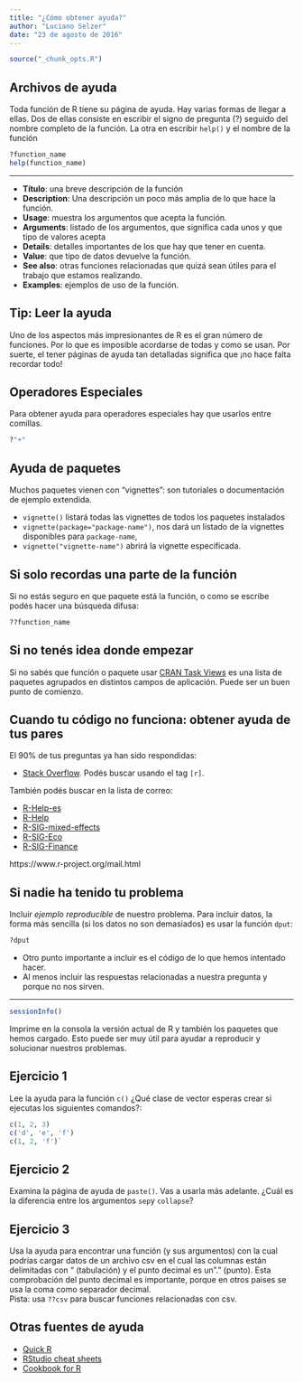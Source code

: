 ```yaml
---
title: "¿Cómo obtener ayuda?"
author: "Luciano Selzer"
date: "23 de agosto de 2016"
---
```


```r
source("_chunk_opts.R")
```

## Archivos de ayuda

Toda función de R tiene su página de ayuda. Hay varias formas de llegar a ellas.
Dos de ellas consiste en escribir el signo de pregunta (?) seguido del nombre
completo de la función. La otra en escribir `help()` y el nombre de la función

```r
?function_name
help(function_name)
```

---


 + **Título**: una breve descripción de la función
 + **Description**: Una descripción un poco más amplia de lo que hace la función.
 + **Usage**: muestra los argumentos que acepta la función.
 + **Arguments**: listado de los argumentos, que significa cada unos y que tipo de
 valores acepta
 + **Details**: detalles importantes de los que hay que tener en cuenta. 
 + **Value**: que tipo de datos devuelve la función.
 + **See also**: otras funciones relacionadas que quizá sean útiles para el trabajo
 que estamos realizando.
 + **Examples**: ejemplos de uso de la función.
 
## Tip: Leer la ayuda{.tip}

Uno de los aspectos más impresionantes de R es el gran número de funciones. Por
lo que es imposible acordarse de todas y como se usan. Por suerte, el tener
páginas de ayuda tan detalladas significa que ¡no hace falta recordar todo!
 
## Operadores Especiales

Para obtener ayuda para operadores especiales hay que usarlos entre comillas.

```r
?"+"
```


## Ayuda de paquetes

Muchos paquetes vienen con "vignettes": son tutoriales o documentación de 
ejemplo extendida. 

+ `vignette()` listará todas las
vignettes de todos los paquetes instalados
+ `vignette(package="package-name")`, nos dará un listado de la vignettes
disponibles para `package-name`,
+ `vignette("vignette-name")` abrirá la
vignette especificada.


## Si solo recordas una parte de la función

Si no estás seguro en que paquete está la función, o como se escribe
podés hacer una búsqueda difusa:


```r
??function_name
```

## Si no tenés idea donde empezar

Si no sabés que función o paquete usar 
[CRAN Task Views](http://cran.at.r-project.org/web/views)
es una lista de paquetes agrupados en distintos campos de aplicación. Puede ser
un buen punto de comienzo.

## Cuando tu código no funciona: obtener ayuda de tus pares

El 90% de tus preguntas ya han sido respondidas:

+ [Stack Overflow](http://stackoverflow.com/).
Podés buscar usando el tag `[r]`. 

También podés buscar en la lista de 
correo:

+ [R-Help-es](https://stat.ethz.ch/mailman/listinfo/r-help-es)
+ [R-Help](https://stat.ethz.ch/mailman/listinfo/r-help)
+ [R-SIG-mixed-effects](https://stat.ethz.ch/mailman/listinfo/r-sig-mixed-models)
+ [R-SIG-Eco](https://stat.ethz.ch/mailman/listinfo/r-sig-ecology)
+ [R-SIG-Finance](https://stat.ethz.ch/mailman/listinfo/r-sig-finance)

https://www.r-project.org/mail.html

## Si nadie ha tenido tu problema

Incluir *ejemplo reproducible* de nuestro problema. 
Para incluir datos, la forma más sencilla (si los datos no son demasiados) es 
usar la función `dput`:

```r
?dput
```


+ Otro punto importante a incluir es el código de lo que hemos intentado hacer.
+ Al menos incluir las respuestas relacionadas a nuestra
pregunta y porque no nos sirven.

---

```r
sessionInfo()
```


Imprime en la consola la versión actual de R y también los paquetes que hemos 
cargado. Esto puede ser muy útil para ayudar a reproducir y solucionar nuestros
problemas.


## Ejercicio 1{.challenge}

Lee la ayuda para la función `c()` ¿Qué clase de vector esperas crear si
ejecutas los siguientes comandos?:

```r
c(1, 2, 3)
c('d', 'e', 'f')
c(1, 2, 'f')`
```


## Ejercicio 2 {.challenge}

Examina la página de ayuda de `paste()`. Vas a usarla más adelante. ¿Cuál es
la diferencia entre los argumentos `sep`y `collapse`?


## Ejercicio 3 {.challenge}

Usa la ayuda para encontrar una función (y sus argumentos) con la cual
podrías cargar datos de un archivo csv en el cual las columnas están delimitadas
con "\t" (tabulación) y el punto decimal es un "." (punto). Esta comprobación
del punto decimal es importante, porque en otros paises se usa la coma como
separador decimal.  
Pista: usa `??csv` para buscar funciones relacionadas con csv.



## Otras fuentes de ayuda

* [Quick R](http://www.statmethods.net/)
* [RStudio cheat sheets](http://www.rstudio.com/resources/cheatsheets/)
* [Cookbook for R](http://www.cookbook-r.com/)